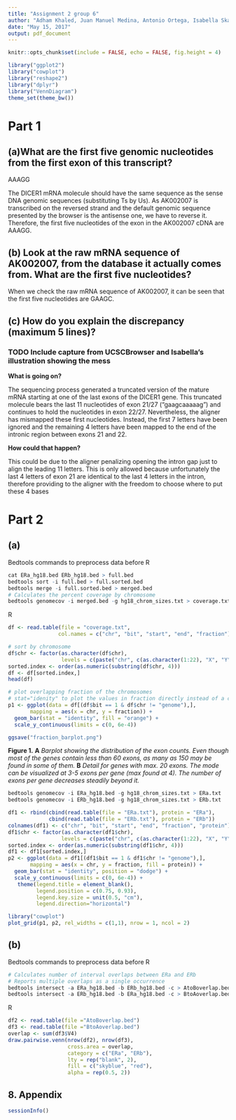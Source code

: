 ```yaml
---
title: "Assignment 2 group 6"
author: "Adham Khaled, Juan Manuel Medina, Antonio Ortega, Isabella Skandorff & Andreas Vincent"
date: "May 15, 2017"
output: pdf_document
---
```


```r
knitr::opts_chunk$set(include = FALSE, echo = FALSE, fig.height = 4)
```


```r
library("ggplot2")
library("cowplot")
library("reshape2")
library("dplyr")
library("VennDiagram")
theme_set(theme_bw())
```

# Part 1
## (a)What are the first five genomic nucleotides from the first exon of this transcript? 
AAAGG
\newline 

The DICER1 mRNA molecule should have the same sequence as the sense DNA genomic sequences (substituting Ts by Us). As AK002007 is transcribed on the reversed strand and the default genomic sequence presented by the browser is the antisense one, we have to reverse it. Therefore, the first five nucleotides of the exon in the AK002007 cDNA are AAAGG.

## (b) Look at the raw mRNA sequence of AK002007, from the database it actually comes from. What are the first five nucleotides?

When we check the raw mRNA sequence of AK002007, it can be seen that the first five nucleotides are GAAGC.

## (c) How do you explain the discrepancy (maximum 5 lines)?


### TODO Include capture from UCSCBrowser and Isabella's illustration showing the mess

**What is going on?**

The sequencing process generated a truncated version of the mature mRNA starting at one of the last exons of the DICER1 gene. This truncated molecule bears the last 11 nucleotides of exon 21/27 ("gaagcaaaaag") and continues to hold the nucleotides in exon 22/27. Nevertheless, the aligner has mismapped these first nucleotides. Instead, the first 7 letters have been ignored and the remaining 4 letters have been mapped to the end of the intronic region between exons 21 and 22.

**How could that happen?**

This could be due to the aligner penalizing opening the intron gap just to align the leading 11 letters. This is only allowed because unfortunately the last 4 letters of exon 21 are identical to the last 4 letters in the intron, therefore providing to the aligner with the freedom to choose where to put these 4 bases


# Part 2
## (a)

Bedtools commands to preprocess data before R
```r
cat ERa_hg18.bed ERb_hg18.bed > full.bed
bedtools sort -i full.bed > full.sorted.bed
bedtools merge -i full.sorted.bed > merged.bed
# Calculates the percent coverage by chromosome
bedtools genomecov -i merged.bed -g hg18_chrom_sizes.txt > coverage.txt
```

R
```r
df <- read.table(file = "coverage.txt",
                col.names = c("chr", "bit", "start", "end", "fraction"))

# sort by chromosome
df$chr <- factor(as.character(df$chr),
                 levels = c(paste("chr", c(as.character(1:22), "X", "Y", "M"), sep = ""), "genome"))
sorted.index <- order(as.numeric(substring(df$chr, 4)))
df <- df[sorted.index,]
head(df)

# plot overlapping fraction of the chromosomes
# stat="idenity" to plot the values in fraction directly instead of a count/frequency
p1 <- ggplot(data = df[(df$bit == 1 & df$chr != "genome"),],
       mapping = aes(x = chr, y = fraction)) + 
  geom_bar(stat = "identity", fill = "orange") +
  scale_y_continuous(limits = c(0, 6e-4))

ggsave("fraction_barplot.png")
```
**Figure 1.** **A** _Barplot showing the distribution of the exon counts. Even though most of the genes contain less than 60 exons, as many as 150 may be found in some of them._ **B** _Detail for genes with max. 20 exons. The mode can be visualized at 3-5 exons per gene (max found at 4). The number of exons per gene decreases steadily beyond it._

```r
bedtools genomecov -i ERa_hg18.bed -g hg18_chrom_sizes.txt > ERa.txt
bedtools genomecov -i ERb_hg18.bed -g hg18_chrom_sizes.txt > ERb.txt
```


```r
df1 <- rbind(cbind(read.table(file = "ERa.txt"), protein = "ERa"),
             cbind(read.table(file = "ERb.txt"), protein = "ERb"))
colnames(df1) <- c("chr", "bit", "start", "end", "fraction", "protein")
df1$chr <- factor(as.character(df1$chr),
                 levels = c(paste("chr", c(as.character(1:22), "X", "Y", "M"), sep = ""), "genome"))
sorted.index <- order(as.numeric(substring(df1$chr, 4)))
df1 <- df1[sorted.index,]
p2 <- ggplot(data = df1[(df1$bit == 1 & df1$chr != "genome"),],
       mapping = aes(x = chr, y = fraction, fill = protein)) + 
  geom_bar(stat = "identity", position = "dodge") +
  scale_y_continuous(limits = c(0, 6e-4)) +
   theme(legend.title = element_blank(),
         legend.position = c(0.75, 0.93),
         legend.key.size = unit(0.5, "cm"),
         legend.direction="horizontal")
```

```r
library("cowplot")
plot_grid(p1, p2, rel_widths = c(1,1), nrow = 1, ncol = 2)
```

## (b)

Bedtools commands to preprocess data before R
```r
# Calculates number of interval overlaps between ERa and ERb
# Reports multiple overlaps as a single occurrence
bedtools intersect -a ERa_hg18.bed -b ERb_hg18.bed -c > AtoBoverlap.bed
bedtools intersect -a ERb_hg18.bed -b ERa_hg18.bed -c > BtoAoverlap.bed
```

R
```r
df2 <- read.table(file ="AtoBoverlap.bed")
df3 <- read.table(file ="BtoAoverlap.bed")
overlap <- sum(df3$V4)
draw.pairwise.venn(nrow(df2), nrow(df3),
                   cross.area = overlap,
                   category = c("ERa", "ERb"),
                   lty = rep("blank", 2),
                   fill = c("skyblue", "red"),
                   alpha = rep(0.5, 2))
```
## 8. Appendix

```r
sessionInfo()
```



```r
```